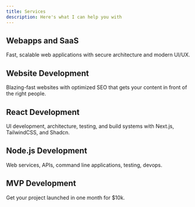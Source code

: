 ```yaml
---
title: Services
description: Here's what I can help you with
---
```


## Webapps and SaaS

Fast, scalable web applications with secure architecture and modern UI/UX.

## Website Development

Blazing-fast websites with optimized SEO that gets your content in front of the right people.

## React Development

UI development, architecture, testing, and build systems with Next.js, TailwindCSS, and Shadcn.

## Node.js Development

Web services, APIs, command line applications, testing, devops.

## MVP Development

Get your project launched in one month for $10k.